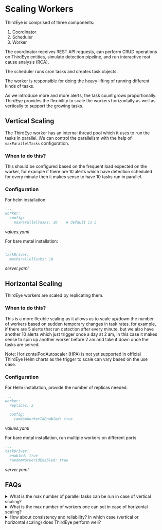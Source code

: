 # Scaling Workers

ThirdEye is comprised of three components:
1. Coordinator
2. Scheduler
3. Worker

The coordinator receives REST API requests, can perform CRUD operations on ThirdEye entities, simulate detection pipeline, and run interactive root cause analysis (RCA).

The scheduler runs cron tasks and creates task objects.

The worker is responsible for doing the heavy lifting of running different kinds of tasks.

As we introduce more and more alerts, the task count grows proportionally. ThirdEye provides the flexibility to scale the workers horizontally as well as vertically to support the growing tasks.

## Vertical Scaling

The ThirdEye worker has an internal thread pool which it uses to run the tasks in parallel. We can 
control the parallelism with the help of `maxParallelTasks` configuration. 

### When to do this?

This should be configured based on the frequent load expected on the worker, for example if there 
are 10 alerts which have detection scheduled for every minute then it makes sense to have 10 tasks 
run in parallel.

### Configuration

For helm installation:

```yaml
...
worker:
  config:
    maxParallelTasks: 10    # default is 5
```
*values.yaml*

For bare metal installation:

```yaml
...
taskDriver:
  maxParallelTasks: 10
```
*server.yaml*

## Horizontal Scaling

ThirdEye workers are scaled by replicating them.

### When to do this?

This is a more flexible scaling as it allows us to scale up/down the number of workers based on sudden temporary changes in task rates, for example, if there are 5 alerts that run detection after every minute, but we also have another 10 alerts which just trigger once a day at 2 am, in this case it makes sense to spin up another worker before 2 am and take it down once the tasks are served.

Note: HorizontalPodAutoscaler (HPA) is not yet supported in official ThirdEye Helm charts as the trigger to scale can vary based on the use case.

### Configuration

For Helm installation, provide the number of replicas needed. 

```yaml
...
worker:
  replicas: 2
  ...
  config:
    randomWorkerIdEnabled: true
```
*values.yaml*

For bare metal installation, run multiple workers on different ports.

```yaml
...
taskDriver:
  enabled: true
  randomWorkerIdEnabled: true
```
*server.yaml*

## FAQs

<details>
<summary>What is the max number of parallel tasks can be run in case of vertical scaling?</summary>

Each thread will require cpu time and heap memory so long-running and high memory demanding tasks will prefer less parallel threads while quick running and low memory demanding tasks can afford to have more parallelism. The default is 5.
</details>

<details>
<summary>What is the max number of workers one can set in case of horizontal scaling?</summary>

There is no limit as such from the ThirdEye side, but basically it will be (resources available)/(resources required per worker).
</details>

<details>
<summary>How about consistency and reliability? In which case (vertical or horizontal scaling) does
ThirdEye perform well?</summary>

This is a scenario-based behavior as to which scaling suits best. Neither of the two methods will 
put ThirdEye in inconsistent state. As for reliability, as long as enough resources are available 
for a given setup, the system won't be affected by scaling.
</details>
